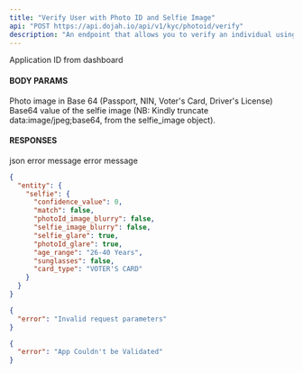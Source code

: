 ```yaml
---
title: "Verify User with Photo ID and Selfie Image"
api: "POST https://api.dojah.io/api/v1/kyc/photoid/verify"
description: "An endpoint that allows you to verify an individual using their selfie image and NIN"
---
```



<ParamField header="AppId" type="string" required>
  Application ID from dashboard
</ParamField>

#### BODY PARAMS


<ParamField body="photoid_image" type="string" required>
 Photo image in Base 64 (Passport, NIN, Voter's Card, Driver's License)
</ParamField>


<ParamField body="selfie_image" type="string" required>
 Base64 value of the selfie image (NB: Kindly truncate data:image/jpeg;base64, from the selfie_image object).
</ParamField>


<ParamField body="last_name" type="string" >
</ParamField>

<ParamField body="first_name" type="string" >
 </ParamField>





#### RESPONSES

<ResponseField name="200" type="json">
 json
</ResponseField>

<ResponseField name="400" type="Object">
  <Expandable title="properties">
    <ResponseField name="error" type="string">
      error message
    </ResponseField>

  </Expandable>
</ResponseField>

<ResponseField name="401" type="Object">
  <Expandable title="properties">
    <ResponseField name="error" type="string">
      error message
    </ResponseField>

  </Expandable>
</ResponseField>


<ResponseExample>

```json 200
{
  "entity": {
    "selfie": {
      "confidence_value": 0,
      "match": false,
      "photoId_image_blurry": false,
      "selfie_image_blurry": false,
      "selfie_glare": true,
      "photoId_glare": true,
      "age_range": "26-40 Years",
      "sunglasses": false,
      "card_type": "VOTER'S CARD"
    }
  }
}
```

```json 400
{
  "error": "Invalid request parameters"
}
```

```json 401
{
  "error": "App Couldn't be Validated"
}
```


</ResponseExample>